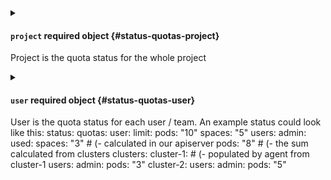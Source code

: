 


<details className="config-field" data-expandable="true">
<summary>

#### `project` <span className="config-field-required" data-required="false">required</span> <span className="config-field-type">object</span> <span className="config-field-default"></span> <span className="config-field-enum"></span> {#status-quotas-project}

Project is the quota status for the whole project

</summary>

<PartialProjectreference />


</details>



<details className="config-field" data-expandable="true">
<summary>

#### `user` <span className="config-field-required" data-required="false">required</span> <span className="config-field-type">object</span> <span className="config-field-default"></span> <span className="config-field-enum"></span> {#status-quotas-user}

User is the quota status for each user / team. An example status
could look like this:
status:
  quotas:
    user:
      limit:
        pods: "10"
        spaces: "5"
      users:
        admin:
          used:
            spaces: "3"  # (- calculated in our apiserver
            pods: "8"    # (- the sum calculated from clusters
      clusters:
        cluster-1:  # (- populated by agent from cluster-1
          users:
            admin:
              pods: "3"
        cluster-2:
          users:
            admin:
              pods: "5"

</summary>

<PartialUserreference />


</details>
